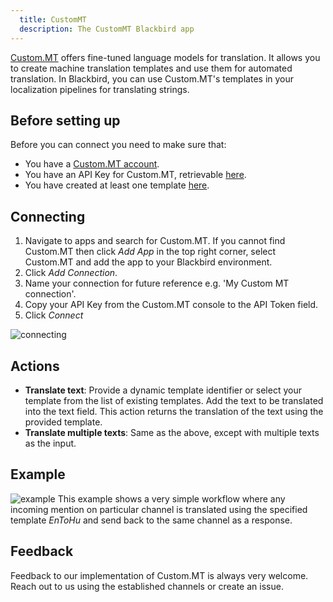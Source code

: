 ```yaml
---
  title: CustomMT
  description: The CustomMT Blackbird app
---
```


<LinkCard title="View on Github" target="_blank" href="https://github.com/bb-io/CustomMT" icon="github" />

[Custom.MT](https://custom.mt/) offers fine-tuned language models for translation. It allows you to create machine translation templates and use them for automated translation. In Blackbird, you can use Custom.MT's templates in your localization pipelines for translating strings.

## Before setting up

Before you can connect you need to make sure that:

- You have a [Custom.MT account](https://console.custom.mt/).
- You have an API Key for Custom.MT, retrievable [here](https://console.custom.mt/credentials/).
- You have created at least one template [here](https://console.custom.mt/templates/).

## Connecting

1. Navigate to apps and search for Custom.MT. If you cannot find Custom.MT then click _Add App_ in the top right corner, select Custom.MT and add the app to your Blackbird environment.
2. Click _Add Connection_.
3. Name your connection for future reference e.g. 'My Custom MT connection'.
4. Copy your API Key from the Custom.MT console to the API Token field.
5. Click _Connect_

![connecting](https://raw.githubusercontent.com/bb-io/CustomMT/main/image/README/1692783524226.png)

## Actions

- **Translate text**: Provide a dynamic template identifier or select your template from the list of existing templates. Add the text to be translated into the text field. This action returns the translation of the text using the provided template.
- **Translate multiple texts**: Same as the above, except with multiple texts as the input.

## Example

![example](https://raw.githubusercontent.com/bb-io/CustomMT/main/image/README/1692783915834.png)
This example shows a very simple workflow where any incoming mention on particular channel is translated using the specified template _EnToHu_ and send back to the same channel as a response.

## Feedback

Feedback to our implementation of Custom.MT is always very welcome. Reach out to us using the established channels or create an issue.
 
